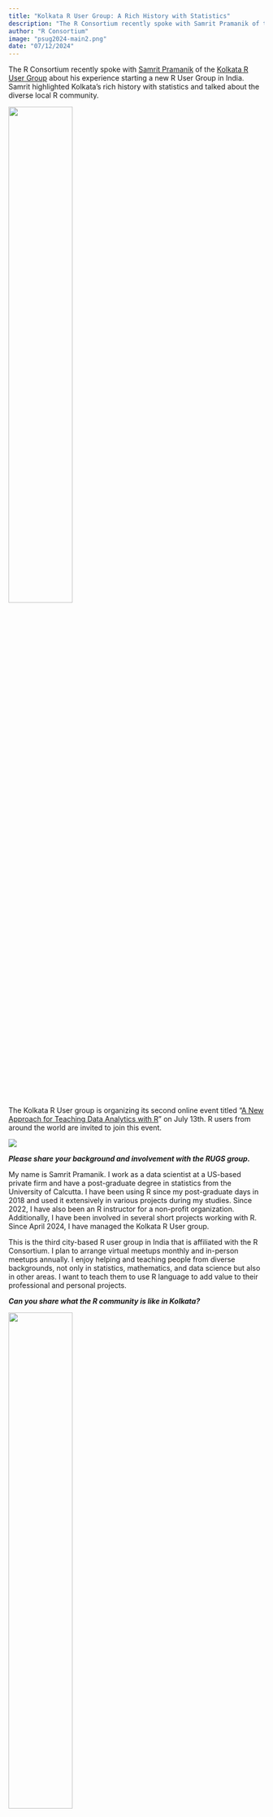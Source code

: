 ```yaml
---
title: "Kolkata R User Group: A Rich History with Statistics"
description: "The R Consortium recently spoke with Samrit Pramanik of the Kolkata R User Group about his experience starting a new R User Group in India."
author: "R Consortium"
image: "psug2024-main2.png"
date: "07/12/2024"
---
```


The R Consortium recently spoke with [Samrit Pramanik](https://samrit.quarto.pub/) of the [Kolkata R User Group](https://www.meetup.com/kolkata-r-user-group/) about his experience starting a new R User Group in India. Samrit highlighted Kolkata’s rich history with statistics and talked about the diverse local R community.


![](Samrit.jpg){width=50%}


The Kolkata R User group is organizing its second online event titled “[A New Approach for Teaching Data Analytics with R](https://www.meetup.com/kolkata-r-user-group/events/301528636/)” on July 13th. R users from around the world are invited to join this event.

![](Announcement.jpg)


**_Please share your background and involvement with the RUGS group._**

My name is Samrit Pramanik. I work as a data scientist at a US-based private firm and have a post-graduate degree in statistics from the University of Calcutta. I have been using R since my post-graduate days in 2018 and used it extensively in various projects during my studies. Since 2022, I have also been an R instructor for a non-profit organization. Additionally, I have been involved in several short projects working with R. Since April 2024, I have managed the Kolkata R User group.

This is the third city-based R user group in India that is affiliated with the R Consortium. I plan to arrange virtual meetups monthly and in-person meetups annually. I enjoy helping and teaching people from diverse backgrounds, not only in statistics, mathematics, and data science but also in other areas. I want to teach them to use R language to add value to their professional and personal projects.

**_Can you share what the R community is like in Kolkata?_**


![](KolkotaLogo.jpg){width=50%}


The Kolkata User Group has been formed with a broader perspective that I would like to share with you. Kolkata is known for its reputation in statistical research and education. The city is recognized as the birthplace of modern statistics in India, with the establishment of the [Indian Statistical Institute](https://www.isical.ac.in/) (ISI) in 1931 by a prominent figure in statistics. The University of Calcutta, where I graduated, was the first in Asia to offer a post-graduate degree in statistics in 1941. This rich history made the formation of the Kolkata R User Group inevitable. Our community consists of academics and professionals from diverse fields such as life sciences, healthcare, the public sector, physics, astrophysics, and other industries. This diverse background facilitates robust exchanges of ideas and techniques related to R and data, making our R community in Kolkata truly unique.

**_Please tell us about your recent and upcoming events?_**

I would like to highlight a recent event. Last month, in June, we had our inaugural session where we introduced [Quarto](https://quarto.org/), a recently released reporting tool by Posit. Our goal was to make the participants aware of this tool and its outstanding features, such as website building, ebook writing, creating thesis papers, manuscripts, and blogging sites. We aimed to show participants, including early graduate students, professionals in the industry, and researchers from academia, that they can use Quarto in their projects and studies for reporting. This was our first organized session.

The upcoming session is scheduled for July 13th. It will focus on a new approach to teaching R to students with non-technical backgrounds such as business students. [Dr. Abhimanyu Gupta](https://www.linkedin.com/in/abhimanyu-gupta/) from Saint Louis University will be the speaker at this event.

We have received very positive feedback and responses from the participants who are showing interest in the upcoming events. They want us to organize such events frequently. People are very much aware of these events and this community. They are very responsive, and we have received positive responses. Two esteemed Economics professors have expressed interest in joining our organizing team and working with us.


**_Please share about a project you are currently working on or have worked on in the past using the R language. Goal/reason, result, anything interesting, especially related to the industry you work in?_**

Currently, I am working on two projects. The first project involves cricket analytics, where I extensively use R for cleaning up messy raw data and conducting exploratory data analysis at both the team and individual player levels and published a [shiny dashboard](https://samritpramanik.shinyapps.io/T20PerformAnalysis/) on performance analysis of T20I players. I’m also building a statistical model to predict the total score of an innings, the winner of the match, and the tournament. Lastly, I aim to compile all the findings into an ebook format.


![](Dashboard.png)


 Cricket Performance Analysis Shiny Dashboard

The second project revolves around converting the functions and features of [AstroPy](https://www.astropy.org/), an open source software package for astronomy and astrophysics, into R. Our goal is to enhance its popularity among researchers and scientists in the astronomy, astrophysics, and cosmology domains. I am collaborating with another individual from a physics background on this open source project, and we plan to publish it on GitHub soon for public access.


## **How do I Join?**

R Consortium’s R User Group and Small Conference Support Program (RUGS) provides grants to help R groups organize, share information, and support each other worldwide. We have given grants over the past four years, encompassing over 68,000 members in 33 countries. We would like to include you! Cash grants and meetup.com accounts are awarded based on the intended use of the funds and the amount of money available to distribute.

[Learn more](../../all-projects/rugsprogram.qmd)
